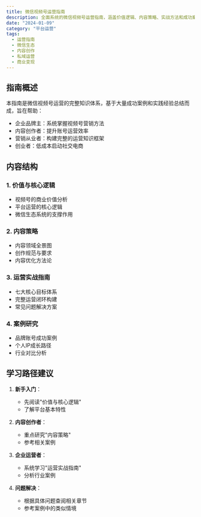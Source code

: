 ```yaml
---
title: 微信视频号运营指南
description: 全面系统的微信视频号运营指南，涵盖价值逻辑、内容策略、实战方法和成功案例，帮助您快速掌握视频号运营精髓
date: "2024-01-09"
category: "平台运营"
tags:
  - 运营指南
  - 微信生态
  - 内容创作
  - 私域运营
  - 商业变现
---
```


## 指南概述

本指南是微信视频号运营的完整知识体系，基于大量成功案例和实践经验总结而成，旨在帮助：

- 企业品牌主：系统掌握视频号营销方法
- 内容创作者：提升账号运营效率
- 营销从业者：构建完整的运营知识框架
- 创业者：低成本启动社交电商

## 内容结构

### 1. 价值与核心逻辑
- 视频号的商业价值分析
- 平台运营的核心逻辑
- 微信生态系统的支撑作用

### 2. 内容策略
- 内容领域全景图
- 创作规范与要求
- 内容优化方法论

### 3. 运营实战指南
- 七大核心目标体系
- 完整运营闭环构建
- 常见问题解决方案

### 4. 案例研究
- 品牌账号成功案例
- 个人IP成长路径
- 行业对比分析

## 学习路径建议

1. **新手入门**：
   - 先阅读"价值与核心逻辑"
   - 了解平台基本特性

2. **内容创作者**：
   - 重点研究"内容策略"
   - 参考相关案例

3. **企业运营者**：
   - 系统学习"运营实战指南"
   - 分析行业案例

4. **问题解决**：
   - 根据具体问题查阅相关章节
   - 参考案例中的类似情境
